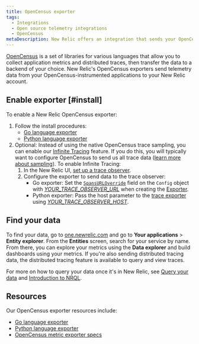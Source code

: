 ```yaml
---
title: OpenCensus exporter
tags:
  - Integrations
  - Open source telemetry integrations
  - OpenCensus
metaDescription: New Relic offers an integration that sends your OpenCensus telemetry data to your New Relic account.
---
```


[OpenCensus](https://opencensus.io/) is a set of libraries for various languages that allow you to collect application metrics and distributed traces, then transfer the data to a backend of your choice. New Relic's OpenCensus exporters send telemetry data from your OpenCensus-instrumented applications to your New Relic account.

## Enable exporter [#install]

To enable a New Relic OpenCensus exporter:

1. Follow the install procedures:
   * [Go language exporter](https://github.com/newrelic/newrelic-opencensus-exporter-go)
   * [Python language exporter](https://github.com/newrelic/newrelic-opencensus-exporter-python)
2. Optional: Instead of using the native OpenCensus trace sampling, you can enable our [Infinite Tracing](/docs/introduction-infinite-tracing) feature. If you do this, you will typically want to configure OpenCensus to send us all trace data ([learn more about sampling](/docs/understand-dependencies/distributed-tracing/enable-configure/integrations-enable-distributed-tracing#integrations)). To enable Infinite Tracing:
   1. In the New Relic UI, [set up a trace observer](/docs/infinite-tracing-set-trace-observer#set-up).
   2. Configure the exporter to send data to the trace observer:
      * Go exporter: Set the [`SpansURLOverride`](https://godoc.org/github.com/newrelic/newrelic-telemetry-sdk-go/telemetry#Config) field on the `Config` object with [<var>YOUR_TRACE_OBSERVER_URL</var>](https://docs.newrelic.com/docs/infinite-tracing-set-trace-observer#ui-endpoints) when creating the [Exporter](https://godoc.org/github.com/newrelic/newrelic-opencensus-exporter-go/nrcensus#NewExporter).
      * Python exporter: Pass the host parameter to the [trace exporter](https://newrelic.github.io/newrelic-opencensus-exporter-python/api.html#opencensus_ext_newrelic.trace.NewRelicTraceExporter "Link opens in a new window.") using [<var>YOUR_TRACE_OBSERVER_HOST</var>](https://docs.newrelic.com/docs/infinite-tracing-set-trace-observer#ui-endpoints).

## Find your data

To find your data, go to [one.newrelic.com](https://one.newrelic.com/ "Link opens in a new window.") and go to **Your applications** > **Entity explorer**. From the **Entities** screen, search for your service by name. From there, you can explore your metrics using the **Data explorer** and build dashboards using your metrics. If you're also sending distributed tracing data, the distributed tracing feature is available to query and view traces.

For more on how to query your data once it's in New Relic, see [Query your data](/docs/using-new-relic/data/understand-data/query-new-relic-data) and [Introduction to NRQL](/docs/query-data/nrql-new-relic-query-language/getting-started/introduction-nrql).

## Resources

Our OpenCensus exporter resources include:

* [Go language exporter](https://github.com/newrelic/newrelic-opencensus-exporter-go)
* [Python language exporter](https://github.com/newrelic/newrelic-opencensus-exporter-python)
* [OpenCensus metric exporter specs](https://github.com/newrelic/newrelic-exporter-specs/blob/master/opencensus/OpenCensus-Metrics.md)
